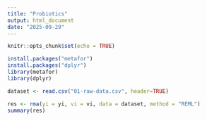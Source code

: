 ---
title: "Probiotics"
output: html_document
date: "2025-09-29"
---

```{r setup, include=FALSE}
knitr::opts_chunk$set(echo = TRUE)
```

```{r}
install.packages("metafor")
install.packages("dplyr")
library(metafor)
library(dplyr)
```

```{r}
dataset <- read.csv("01-raw-data.csv", header=TRUE)
```

```{r}
res <- rma(yi = yi, vi = vi, data = dataset, method = "REML")
summary(res)
```

